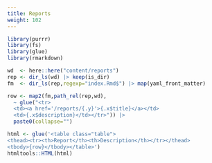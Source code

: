 ```yaml
---
title: Reports
weight: 102
---
```


```r
library(purrr)
library(fs)
library(glue)
library(rmarkdown)

wd  <- here::here("content/reports")
rep <- dir_ls(wd) |> keep(is_dir)
fm  <- dir_ls(rep,regexp="index.Rmd$") |> map(yaml_front_matter)

row <- map2(fm,path_rel(rep,wd),
  ~ glue("<tr>
  <td><a href='/reports/{.y}'>{.x$title}</a></td>
  <td>{.x$description}</td></tr>")) |>
  paste0(collapse="")

html <- glue('<table class="table">
<thead><tr><th>Report</th><th>Description</th></tr></thead>
<tbody>{row}</tbody></table>')
htmltools::HTML(html)
```